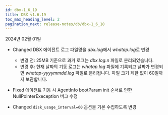 ```yaml
---
id: dbx-1_6_19
title: DBX v1.6.19
toc_max_heading_level: 2
pagination_next: release-notes/db/dbx-1_6_18
---
```


2024년 02월 01일

- <Status>Changed</Status> DBX 에이전트 로그 파일명을 <em>dbx.log</em>에서 <em>whatap.log</em>로 변경
  
  - 변경 전: 25MB 기준으로 과거 로그는 <em>dbx.log.n</em> 파일로 분리되었습니다.
  - 변경 후: 현재 날짜의 기동 로그는 <em>whatap.log</em> 파일에 기록되고 날짜가 변경되면 <em>whatap-yyyymmdd.log</em> 파일로 분리됩니다. 파일 크기 제한 없이 60일까지 보관합니다.

- <Status>Fixed</Status> 에이전트 기동 시 AgentInfo bootParam init 순서로 인한 NullPointerExeception 버그 수정

- <Status>Changed</Status> <code>disk_usage_interval=60</code> 옵션을 기본 수집하도록 변경